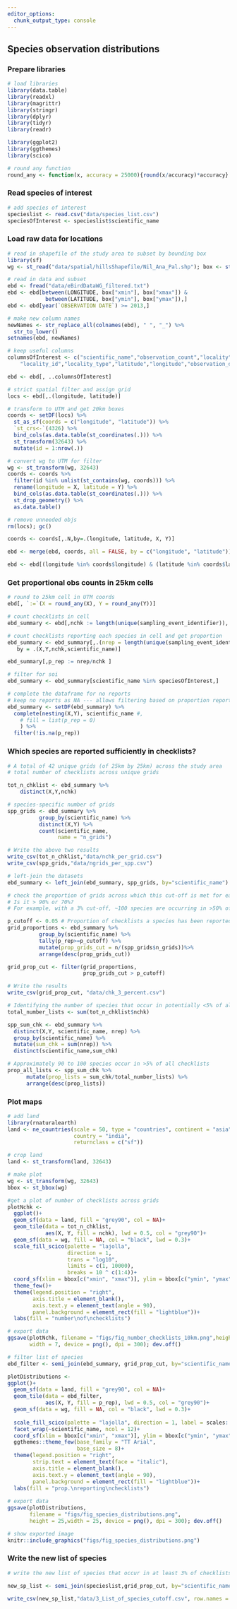 ```yaml
---
editor_options: 
  chunk_output_type: console
---
```


## Species observation distributions

### Prepare libraries

```r
# load libraries
library(data.table)
library(readxl)
library(magrittr)
library(stringr)
library(dplyr)
library(tidyr)
library(readr)

library(ggplot2)
library(ggthemes)
library(scico)

# round any function
round_any <- function(x, accuracy = 25000){round(x/accuracy)*accuracy}
```

### Read species of interest

```r
# add species of interest
specieslist <- read.csv("data/species_list.csv")
speciesOfInterest <- specieslist$scientific_name
```

### Load raw data for locations

```r
# read in shapefile of the study area to subset by bounding box
library(sf)
wg <- st_read("data/spatial/hillsShapefile/Nil_Ana_Pal.shp"); box <- st_bbox(wg)

# read in data and subset
ebd <- fread("data/eBirdDataWG_filtered.txt")
ebd <- ebd[between(LONGITUDE, box["xmin"], box["xmax"]) & 
            between(LATITUDE, box["ymin"], box["ymax"]),]
ebd <- ebd[year(`OBSERVATION DATE`) >= 2013,]

# make new column names
newNames <- str_replace_all(colnames(ebd), " ", "_") %>%
  str_to_lower()
setnames(ebd, newNames)

# keep useful columns
columnsOfInterest <- c("scientific_name","observation_count","locality",
    "locality_id","locality_type","latitude","longitude","observation_date", "sampling_event_identifier")

ebd <- ebd[, ..columnsOfInterest]
```

```r
# strict spatial filter and assign grid
locs <- ebd[,.(longitude, latitude)]

# transform to UTM and get 20km boxes
coords <- setDF(locs) %>% 
  st_as_sf(coords = c("longitude", "latitude")) %>% 
  `st_crs<-`(4326) %>% 
  bind_cols(as.data.table(st_coordinates(.))) %>%  
  st_transform(32643) %>% 
  mutate(id = 1:nrow(.))

# convert wg to UTM for filter
wg <- st_transform(wg, 32643)
coords <- coords %>% 
  filter(id %in% unlist(st_contains(wg, coords))) %>% 
  rename(longitude = X, latitude = Y) %>% 
  bind_cols(as.data.table(st_coordinates(.))) %>%
  st_drop_geometry() %>% 
  as.data.table()

# remove unneeded objs
rm(locs); gc()

coords <- coords[,.N,by=.(longitude, latitude, X, Y)]

ebd <- merge(ebd, coords, all = FALSE, by = c("longitude", "latitude"))

ebd <- ebd[(longitude %in% coords$longitude) & (latitude %in% coords$latitude),]
```

### Get proportional obs counts in 25km cells

```r
# round to 25km cell in UTM coords
ebd[, `:=`(X = round_any(X), Y = round_any(Y))]

# count checklists in cell
ebd_summary <- ebd[,nchk := length(unique(sampling_event_identifier)), by=.(X,Y)]

# count checklists reporting each species in cell and get proportion
ebd_summary <- ebd_summary[,.(nrep = length(unique(sampling_event_identifier))),
   by = .(X,Y,nchk,scientific_name)]

ebd_summary[,p_rep := nrep/nchk ]

# filter for soi
ebd_summary <- ebd_summary[scientific_name %in% speciesOfInterest,]

# complete the dataframe for no reports
# keep no reports as NA --- allows filtering based on proportion reporting
ebd_summary <- setDF(ebd_summary) %>% 
  complete(nesting(X,Y), scientific_name #, 
    # fill = list(p_rep = 0)
    ) %>%
  filter(!is.na(p_rep))
```

### Which species are reported sufficiently in checklists?

```r
# A total of 42 unique grids (of 25km by 25km) across the study area
# total number of checklists across unique grids

tot_n_chklist <- ebd_summary %>%
    distinct(X,Y,nchk)

# species-specific number of grids
spp_grids <- ebd_summary %>%
          group_by(scientific_name) %>%
          distinct(X,Y) %>%
          count(scientific_name,
                name = "n_grids")

# Write the above two results
write_csv(tot_n_chklist,"data/nchk_per_grid.csv")
write_csv(spp_grids,"data/ngrids_per_spp.csv")

# left-join the datasets
ebd_summary <- left_join(ebd_summary, spp_grids, by="scientific_name")

# check the proportion of grids across which this cut-off is met for each species
# Is it > 90% or 70%?
# For example, with a 3% cut-off, ~100 species are occurring in >50% of the grids they have been reported in

p_cutoff <- 0.05 # Proportion of checklists a species has been reported in
grid_proportions <- ebd_summary %>%
          group_by(scientific_name) %>%
          tally(p_rep>=p_cutoff) %>%
          mutate(prop_grids_cut = n/(spp_grids$n_grids))%>%
          arrange(desc(prop_grids_cut))

grid_prop_cut <- filter(grid_proportions,
                        prop_grids_cut > p_cutoff)

# Write the results
write_csv(grid_prop_cut, "data/chk_3_percent.csv")

# Identifying the number of species that occur in potentially <5% of all lists
total_number_lists <- sum(tot_n_chklist$nchk)

spp_sum_chk <- ebd_summary %>%
  distinct(X,Y, scientific_name, nrep) %>%
  group_by(scientific_name) %>%
  mutate(sum_chk = sum(nrep)) %>%
  distinct(scientific_name,sum_chk)

# Approximately 90 to 100 species occur in >5% of all checklists
prop_all_lists <- spp_sum_chk %>%
      mutate(prop_lists = sum_chk/total_number_lists) %>%
      arrange(desc(prop_lists))

```


### Plot maps

```r
# add land
library(rnaturalearth)
land <- ne_countries(scale = 50, type = "countries", continent = "asia",
                     country = "india",
                     returnclass = c("sf"))

# crop land
land <- st_transform(land, 32643)
```

```r
# make plot
wg <- st_transform(wg, 32643)
bbox <- st_bbox(wg)

#get a plot of number of checklists across grids
plotNchk <-
  ggplot()+
  geom_sf(data = land, fill = "grey90", col = NA)+
  geom_tile(data = tot_n_chklist,
            aes(X, Y, fill = nchk), lwd = 0.5, col = "grey90")+
  geom_sf(data = wg, fill = NA, col = "black", lwd = 0.3)+
  scale_fill_scico(palette = "lajolla", 
                   direction = 1,
                   trans = "log10",
                   limits = c(1, 10000),
                   breaks = 10 ^ c(1:4))+
  coord_sf(xlim = bbox[c("xmin", "xmax")], ylim = bbox[c("ymin", "ymax")])+
  theme_few()+
  theme(legend.position = "right", 
        axis.title = element_blank(),
        axis.text.y = element_text(angle = 90),
        panel.background = element_rect(fill = "lightblue"))+
  labs(fill = "number\nof\nchecklists")

# export data
ggsave(plotNchk, filename = "figs/fig_number_checklists_10km.png",height = 12,
       width = 7, device = png(), dpi = 300); dev.off()

# filter list of species
ebd_filter <- semi_join(ebd_summary, grid_prop_cut, by="scientific_name")

plotDistributions <-
ggplot()+
  geom_sf(data = land, fill = "grey90", col = NA)+
  geom_tile(data = ebd_filter,
            aes(X, Y, fill = p_rep), lwd = 0.5, col = "grey90")+
  geom_sf(data = wg, fill = NA, col = "black", lwd = 0.3)+
  
  scale_fill_scico(palette = "lajolla", direction = 1, label = scales::percent)+
  facet_wrap(~scientific_name, ncol = 12)+
  coord_sf(xlim = bbox[c("xmin", "xmax")], ylim = bbox[c("ymin", "ymax")])+
  ggthemes::theme_few(base_family = "TT Arial",
                      base_size = 8)+
  theme(legend.position = "right",
        strip.text = element_text(face = "italic"),
        axis.title = element_blank(),
        axis.text.y = element_text(angle = 90),
        panel.background = element_rect(fill = "lightblue"))+
  labs(fill = "prop.\nreporting\nchecklists")
  
# export data
ggsave(plotDistributions, 
       filename = "figs/fig_species_distributions.png",
       height = 25,width = 25, device = png(), dpi = 300); dev.off()
```

```r

# show exported image
knitr::include_graphics("figs/fig_species_distributions.png")
```

### Write the new list of species

```r
# write the new list of species that occur in at least 3% of checklists across a minimum of 50% of the grids they have been reported in

new_sp_list <- semi_join(specieslist,grid_prop_cut, by="scientific_name")

write_csv(new_sp_list,"data/3_List_of_species_cutoff.csv", row.names = F)
```
